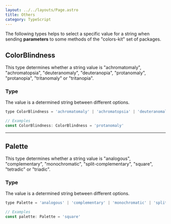 ```yaml
---
layout: ../../layouts/Page.astro
title: Others
category: TypeScript
---
```


The following types helps to select a specific value for a string when sending **parameters** to some methods of the "colors-kit" set of packages.

## ColorBlindness

This type determines whether a string value is "achromatomaly", "achromatopsia", "deuteranomaly", "deuteranopia", "protanomaly", "protanopia", "tritanomaly" or "tritanopia".

### Type

The value is a determined string between different options.

```js
type ColorBlindness = 'achromatomaly' | 'achromatopsia' | 'deuteranomaly' | 'deuteranopia' | 'protanomaly' | 'protanopia' | 'tritanomaly' | 'tritanopia'

// Examples
const ColorBlindness: ColorBlindness = 'protanomaly'
```

<hr/>



## Palette

This type determines whether a string value is "analogous", "complementary", "monochromatic", "split-complementary", "square", "tetradic" or "triadic".

### Type

The value is a determined string between different options.

```js
type Palette = 'analogous' | 'complementary' | 'monochromatic' | 'split-complementary' | 'square' | 'tetradic' | 'triadic'

// Examples
const palette: Palette = 'square'
```